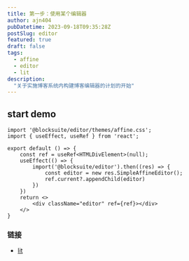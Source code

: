 ```yaml
---
title: 第一步：使用某个编辑器
author: ajn404
pubDatetime: 2023-09-18T09:35:28Z
postSlug: editor
featured: true
draft: false
tags:
  - affine
  - editor
  - lit
description:
  "关于实施博客系统内构建博客编辑器的计划的开始"
---
```




## start demo


<Editor client:only="react"/>


```tsx
import '@blocksuite/editor/themes/affine.css';
import { useEffect, useRef } from 'react';

export default () => {
    const ref = useRef<HTMLDivElement>(null);
    useEffect(() => {
        import('@blocksuite/editor').then((res) => {
            const editor = new res.SimpleAffineEditor();
            ref.current?.appendChild(editor)
        })
    })
    return <>
        <div className="editor" ref={ref}></div>
    </>
}
```


### 链接

- [lit](https://lit.dev/)
